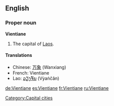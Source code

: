 {{wikipedia}}
==English==

===Proper noun===
'''Vientiane'''
# The capital of [[Laos]].

====Translations====
*Chinese: [[万象]] (Wanxiang)
*French: Vientiane
*Lao: [[ວຽງຈັນ]] (Vẏaṅčân)

[[Category:Capital cities]]

[[de:Vientiane]]
[[es:Vientiane]]
[[fr:Vientiane]]
[[ru:Vientiane]]